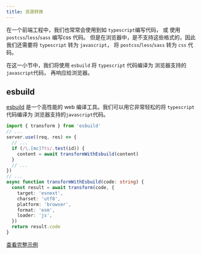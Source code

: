 ```yaml
---
title: 资源转换
---
```


在一个前端工程中，我们也常常会使用到如 `typescript`编写代码， 或 使用`postcss`/`less`/`sass` 编写css 代码。
但是在浏览器中，是不支持这些格式的，因此我们还需要将 `typescript` 转为 `javascript`， 将 `postcss`/`less`/`sass` 转为 `css` 代码。

在这一小节中，我们将使用 `esbuild` 将 `typescript` 代码编译为 浏览器支持的`javascript`代码， 再响应给浏览器。

## esbuild

[esbuild](https://esbuild.github.io/) 是一个高性能的 web 编译工具。我们可以用它非常轻松的将 `typescript` 代码编译为 浏览器支持的`javascript`代码。

```ts
import { transform } from 'esbuild'
// ...
server.use((req, res) => {
  // ...
  if (/\.[mc]?ts/.test(id)) {
    content = await transformWithEsbuild(content)
  }
  // ...
})
// ...
async function transformWithEsbuild(code: string) {
  const result = await transform(code, {
    target: 'esnext',
    charset: 'utf8',
    platform: 'browser',
    format: 'esm',
    loader: 'js',
  })
  return result.code
}
```
[查看完整示例](https://github.com/pengzhanbo/you-need-know-vite/tree/main/examples/esbuild-transform)
